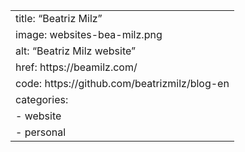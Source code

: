 ---
title: "Beatriz Milz"
image: websites-bea-milz.png
alt: "Beatriz Milz website"
href: https://beamilz.com/
code: https://github.com/beatrizmilz/blog-en
categories:
  - website
  - personal
---